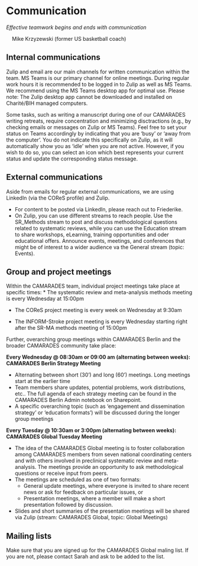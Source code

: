 # Communication

*Effective teamwork begins and ends with communication*

    Mike Krzyzewski (former US basketball coach) 

## Internal communications

Zulip and email are our main channels for written communication within the team. MS Teams is our primary channel for online meetings. During regular work hours it is recommended to be logged in to Zulip as well as MS Teams. We recommend using the MS Teams desktop app for optimal use. Please note: The Zulip desktop app cannot be downloaded and installed on Charité/BIH managed computers. 

Some tasks, such as writing a manuscript during one of our CAMARADES writing retreats, require concentration and minimizing disctractions (e.g., by checking emails or messages on Zulip or MS Teams). Feel free to set your status on Teams accordingly by indicating that you are 'busy' or 'away from the computer'. You do not indicate this specifically on Zulip, as it will automatically show you as 'idle' when you are not active. However, if you wish to do so, you can select an icon which best represents your current status and update the corresponding status message. 

## External communications 

Aside from emails for regular external communications, we are using LinkedIn (via the COReS profile) and Zulip.

* For content to be posted via LinkedIn, please reach out to Friederike.
* On Zulip, you can use different streams to reach people. Use the SR_Methods stream to post and discuss methodological questions related to systematic reviews, while you can use the Education stream to share workshops, eLearning, training opportunities and oder educational offers. Announce events, meetings, and conferences that might be of interest to a wider audience va the General stream (topic: Events). 

## Group and project meetings

Within the CAMARADES team, individual project meetings take place at specific times:
* The systematic review and meta-analysis methods meeting is every Wednesday at 15:00pm 

* The COReS project meeting is every week on Wednesday at 9:30am  

* The INFORM-Stroke project meeting is every Wednesday starting right after the SR-MA methods meeting of 15:00pm

Further, overarching group meetings within CAMARADES Berlin and the broader CAMARADES community take place:

**Every Wednesday @ 08:30am or 09:00 am (alternating between weeks): CAMARADES Berlin Strategy Meeting** 

* Alternating between short (30') and long (60') meetings. Long meetings start at the earlier time
* Team members share updates, potential problems, work distributions, etc.. The full agenda of each strategy meeting can be found in the CAMARADES Berlin Admin notebook on Sharepoint.
* A specific overarching topic (such as 'engagement and dissemination strategy' or 'education formats') will be discussed during the longer group meetings 

**Every Tuesday @ 10:30am or 3:00pm (alternating between weeks): CAMARADES Global Tuesday Meeting**

* The idea of the CAMARADES Global meeting is to foster collaboration among CAMARADES members from seven national coordinating centers and with others involved in preclinical systematic review and meta-analysis. The meetings provide an opportunity to ask methodological questions or receive input from peers. 
* The meetings are scheduled as one of two formats:  
  + General update meetings, where everyone is invited to share recent news or ask for feedback on particular issues, or 
  + Presentation meetings, where a member will make a short presentation followed by discussion.
* Slides and short summaries of the presentation meetings will be shared via Zulip (stream: CAMARADES Global, topic: Global Meetings)


## Mailing lists

Make sure that you are signed up for the CAMARADES Global maling list. If you are not, please contact Sarah and ask to be added to the list. 


